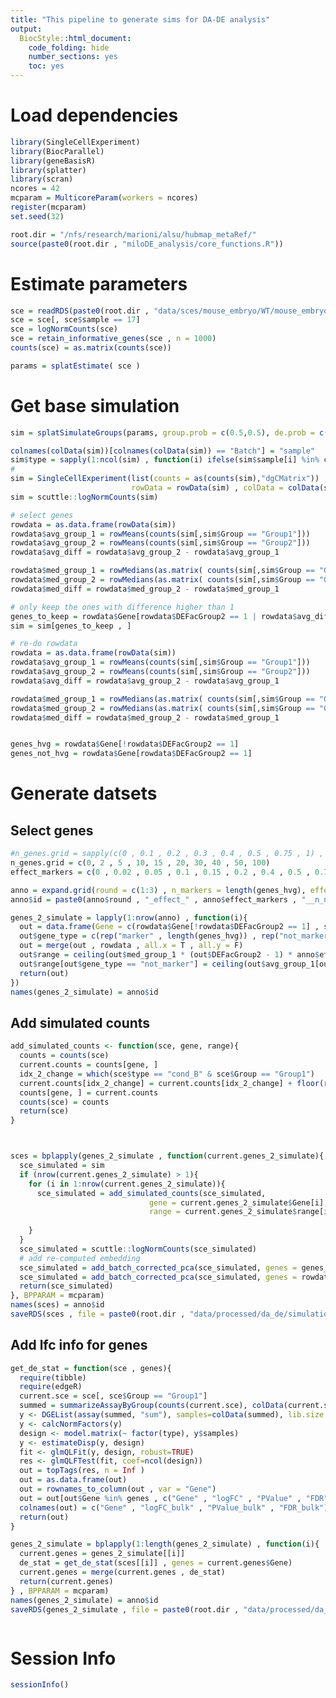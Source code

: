 ```yaml
---
title: "This pipeline to generate sims for DA-DE analysis"
output:
  BiocStyle::html_document:
    code_folding: hide
    number_sections: yes
    toc: yes  
---
```

# Load dependencies

```r

library(SingleCellExperiment)
library(BiocParallel)
library(geneBasisR)
library(splatter)
library(scran)
ncores = 42
mcparam = MulticoreParam(workers = ncores)
register(mcparam)
set.seed(32)

root.dir = "/nfs/research/marioni/alsu/hubmap_metaRef/"
source(paste0(root.dir , "miloDE_analysis/core_functions.R"))


```

# Estimate parameters

```r


sce = readRDS(paste0(root.dir , "data/sces/mouse_embryo/WT/mouse_embryo_E8.5.Rds"))
sce = sce[, sce$sample == 17]
sce = logNormCounts(sce)
sce = retain_informative_genes(sce , n = 1000)
counts(sce) = as.matrix(counts(sce))

params = splatEstimate( sce )


```

# Get base simulation

```r



sim = splatSimulateGroups(params, group.prob = c(0.5,0.5), de.prob = c(0,0.1) , batchCells = rep(2000,4), verbose = FALSE,  out.prob = 0 , batch.rmEffect = T , de.downProb = 0 )

colnames(colData(sim))[colnames(colData(sim)) == "Batch"] = "sample"
sim$type = sapply(1:ncol(sim) , function(i) ifelse(sim$sample[i] %in% c("Batch1" , "Batch2") , "cond_A", "cond_B"))
#
sim = SingleCellExperiment(list(counts = as(counts(sim),"dgCMatrix")) , 
                           rowData = rowData(sim) , colData = colData(sim) )
sim = scuttle::logNormCounts(sim)

# select genes
rowdata = as.data.frame(rowData(sim))
rowdata$avg_group_1 = rowMeans(counts(sim[,sim$Group == "Group1"]))
rowdata$avg_group_2 = rowMeans(counts(sim[,sim$Group == "Group2"]))
rowdata$avg_diff = rowdata$avg_group_2 - rowdata$avg_group_1

rowdata$med_group_1 = rowMedians(as.matrix( counts(sim[,sim$Group == "Group1"])) )
rowdata$med_group_2 = rowMedians(as.matrix( counts(sim[,sim$Group == "Group2"])) )
rowdata$med_diff = rowdata$med_group_2 - rowdata$med_group_1

# only keep the ones with difference higher than 1
genes_to_keep = rowdata$Gene[rowdata$DEFacGroup2 == 1 | rowdata$avg_diff > 0.5]
sim = sim[genes_to_keep , ]

# re-do rowdata
rowdata = as.data.frame(rowData(sim))
rowdata$avg_group_1 = rowMeans(counts(sim[,sim$Group == "Group1"]))
rowdata$avg_group_2 = rowMeans(counts(sim[,sim$Group == "Group2"]))
rowdata$avg_diff = rowdata$avg_group_2 - rowdata$avg_group_1

rowdata$med_group_1 = rowMedians(as.matrix( counts(sim[,sim$Group == "Group1"])) )
rowdata$med_group_2 = rowMedians(as.matrix( counts(sim[,sim$Group == "Group2"])) )
rowdata$med_diff = rowdata$med_group_2 - rowdata$med_group_1


genes_hvg = rowdata$Gene[!rowdata$DEFacGroup2 == 1]
genes_not_hvg = rowdata$Gene[rowdata$DEFacGroup2 == 1]


```

# Generate datsets

## Select genes

```r


#n_genes.grid = sapply(c(0 , 0.1 , 0.2 , 0.3 , 0.4 , 0.5 , 0.75 , 1) , function(i) return(round(length(genes_hvg) * i)))
n_genes.grid = c(0, 2 , 5 , 10, 15 , 20, 30, 40 , 50, 100)
effect_markers = c(0 , 0.02 , 0.05 , 0.1 , 0.15 , 0.2 , 0.4 , 0.5 , 0.75 , 1)

anno = expand.grid(round = c(1:3) , n_markers = length(genes_hvg), effect_markers = effect_markers , n_not_markers = n_genes.grid)
anno$id = paste0(anno$round , "_effect_" , anno$effect_markers , "__n_not_markers_" , anno$n_not_markers)

genes_2_simulate = lapply(1:nrow(anno) , function(i){
  out = data.frame(Gene = c(rowdata$Gene[!rowdata$DEFacGroup2 == 1] , sample(rowdata$Gene[rowdata$DEFacGroup2 == 1] , anno$n_not_markers[i])))
  out$gene_type = c(rep("marker" , length(genes_hvg)) , rep("not_marker" , anno$n_not_markers[i]))
  out = merge(out , rowdata , all.x = T , all.y = F)
  out$range = ceiling(out$med_group_1 * (out$DEFacGroup2 - 1) * anno$effect_markers[i])
  out$range[out$gene_type == "not_marker"] = ceiling(out$avg_group_1[out$gene_type == "not_marker"]*0.5)
  return(out)
})
names(genes_2_simulate) = anno$id


```

## Add simulated counts

```r



add_simulated_counts <- function(sce, gene, range){
  counts = counts(sce)
  current.counts = counts[gene, ]
  idx_2_change = which(sce$type == "cond_B" & sce$Group == "Group1")
  current.counts[idx_2_change] = current.counts[idx_2_change] + floor(runif(length(idx_2_change), min=max(range-1,0), max=range+1))
  counts[gene, ] = current.counts
  counts(sce) = counts
  return(sce)
}



sces = bplapply(genes_2_simulate , function(current.genes_2_simulate){
  sce_simulated = sim
  if (nrow(current.genes_2_simulate) > 1){
    for (i in 1:nrow(current.genes_2_simulate)){
      sce_simulated = add_simulated_counts(sce_simulated, 
                               gene = current.genes_2_simulate$Gene[i], 
                               range = current.genes_2_simulate$range[i] )
    
    }
  }
  sce_simulated = scuttle::logNormCounts(sce_simulated)
  # add re-computed embedding
  sce_simulated = add_batch_corrected_pca(sce_simulated, genes = genes_hvg, reduced.dim_name = "pca.hvgs" , batch = "sample" , d = 10 , correct = F)
  sce_simulated = add_batch_corrected_pca(sce_simulated, genes = rowdata$Gene, reduced.dim_name = "pca.all" , batch = "sample" , d = 10 , correct = F)
  return(sce_simulated)
}, BPPARAM = mcparam)
names(sces) = anno$id
saveRDS(sces , file = paste0(root.dir , "data/processed/da_de/simulations_controlled_2/sims.Rds"))


```

## Add lfc info for genes

```r



get_de_stat = function(sce , genes){
  require(tibble)
  require(edgeR)
  current.sce = sce[, sce$Group == "Group1"]
  summed = summarizeAssayByGroup(counts(current.sce), colData(current.sce)[,c("sample","type")])
  y <- DGEList(assay(summed, "sum"), samples=colData(summed), lib.size = colSums(assay(summed , "sum")))
  y <- calcNormFactors(y)
  design <- model.matrix(~ factor(type), y$samples)
  y <- estimateDisp(y, design)
  fit <- glmQLFit(y, design, robust=TRUE)
  res <- glmQLFTest(fit, coef=ncol(design))
  out = topTags(res, n = Inf )
  out = as.data.frame(out)
  out = rownames_to_column(out , var = "Gene")
  out = out[out$Gene %in% genes , c("Gene" , "logFC" , "PValue" , "FDR")]
  colnames(out) = c("Gene" , "logFC_bulk" , "PValue_bulk" , "FDR_bulk")
  return(out)
}

genes_2_simulate = bplapply(1:length(genes_2_simulate) , function(i){
  current.genes = genes_2_simulate[[i]]
  de_stat = get_de_stat(sces[[i]] , genes = current.genes$Gene)
  current.genes = merge(current.genes , de_stat)
  return(current.genes)
} , BPPARAM = mcparam)
names(genes_2_simulate) = anno$id
saveRDS(genes_2_simulate , file = paste0(root.dir , "data/processed/da_de/simulations_controlled_2/simulated_genes.Rds"))



```

# Session Info

```r
sessionInfo()
```
